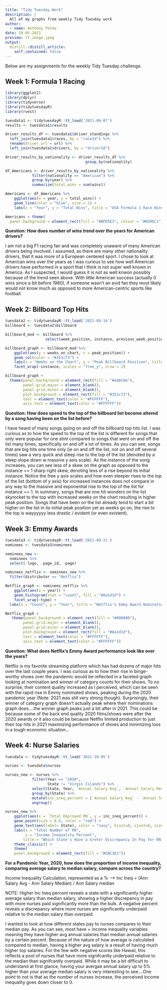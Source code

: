 ```yaml
---
title: "Tidy Tuesday Work"
description: |
  All of my graphs from weekly Tidy Tuesday work
author:
  - name: Anthony Palma
date: 10-05-2021
preview: tt_image.jpeg
output:
  distill::distill_article:
    self_contained: false
---
```


Below are my assignments for the weekly Tidy Tuesday challenge.  

## Week 1:  Formula 1 Racing

```r
library(ggplot2)
library(dplyr)
library(tidyverse)
library(tidytuesdayR)
library(rvest)
```

```r
tuesdata1 <- tidytuesdayR::tt_load('2021-09-07')
results <- tuesdata1$results
```

```r
driver_results_df <- tuesdata1$driver_standings %>% 
  left_join(tuesdata1$races, by = "raceId") %>% 
  rename(driver_url = url) %>% 
  left_join(tuesdata1$drivers, by = "driverId")
```


```r
driver_results_by_nationality <- driver_results_df %>%
                                    group_by(nationality) 
```

```r
df_Americans <- driver_results_by_nationality %>%
            filter(nationality == "American") %>%
            group_by(year) %>%
            summarize(total_wins = sum(wins))

```

```r
Americans <- df_Americans %>%
    ggplot(aes(x = year, y = total_wins)) +
    geom_line(color = "blue", size = 1) +
    labs(x = "Year", y = "Total Wins", title = "USA Formula 1 Race Wins Over The Years -- by Anthony Palma") 

```

```r
Americans + theme(
  panel.background = element_rect(fill = "#BFD5E3", colour = "#6D9EC1", size = 2, linetype = "solid"))

```

**Question:  How does number of wins trend over the years for American drivers?**

I am not a big F1 racing fan and was completely unaware of many American drivers being involved. I assumed, as there are many other nationality drivers, that it was more of a European centered sport. I chose to look at American wins over the years as I was curious to see how well American drivers have performed in a sport that I think is not super well known in America. As I suspected, I would guess it is not as well knwon possibly because of the trend seen above. With little American success (actually 0 wins since a bit before 1980), if someone wasn’t an avid fan they most likely would not know much as opposed to more American-centric sports like football.

## Week 2: Billboard Top Hits


```r
tuesdata2 <- tidytuesdayR::tt_load('2021-09-14')
billboard <- tuesdata2$billboard

```

```r
billboard_mod <- billboard %>%
                  select(week_position, instance, previous_week_position, peak_position, weeks_on_chart)
```


```r
billboard_graph <- billboard_mod %>%
    ggplot(aes(y = weeks_on_chart, x = peak_position)) +
    geom_col(color = "#151c73") +
    labs(x = "Weeks on the Chart", y = "Peak Billboard Position", title = "The Effect of Repeated Hit Songs on Speed to the Top of the Billboard List", subtitle = "Facet Wrapped by Instance -- by Anthony Palma") +
    facet_wrap(~instance, scales = "free_y", nrow = 2) 
```

```r
billboard_graph +
  theme(panel.background = element_rect(fill = "#ed8c0e"), 
        panel.grid.major = element_blank(), 
        panel.grid.minor = element_blank(), 
        plot.background = element_rect(fill = "#151c73"), 
        text = element_text(color = "#FFFFFF"), 
        axis.text = element_text(color = "#FFFFFF"))

```


**Question:  How does speed to the top of the billboard list become altered by a song having been on the list before?**

I have heard of many songs going on and off the billboard top hits list.  I was curious as to how the speed to the top of the list is different for songs that only were popular for one stint compared to songs that went on and off the list many times, specifically on and off a lot of times.  As you can see, songs that are big hits one time only (ie on and off the list, not on and off several times) saw a very quick and steep rise to the top of the list (denoted by a steep slope down w massive y axis scale).  As the instance of the song increases, you can see less of a skew on the graph as opposed to the instance == 1 sharp right skew, denoting less of a rise beyond its initial instance.  Notice the free y axis scales and how even steeper rises to the top of the list (bottom of y axis) for increased instances does not compare in any way to the massive and exponential rise to the top of the list for instance == 1.  In summary, songs that are one hit wonders on the list skyrocket to the top with increased weeks on the chart resulting in higher peak position.  Songs that have been on the list already tend to start a bit higher on the list in its initial peak position yet as weeks go on, the rise to the top is wayyyyyy less drastic / evident (or even existent).     

## Week 3: Emmy Awards

```r
tuesdata3 <- tidytuesdayR::tt_load('2021-09-21')
nominees <- tuesdata3$nominees
```

```r
nominees_new <- 
  nominees %>%
  select(-logo, -page_id, -page)
```

```r
nominees_netflix <- nominees_new %>%
  filter(distributor == "Netflix")
```

```r
Netflix_graph <- nominees_netflix %>%
    ggplot(aes(x = year)) +
    geom_histogram(stat = "count", fill = "#Aa1d1d") +
    facet_wrap(~type) +
  labs(x = "Count", y = "Year", title = "Netflix's Emmy Award Nominations Compared with Wins Over the Years", subtitle = "by Anthony Palma") 
```

```r
Netflix_graph +
   theme(panel.background = element_rect(fill = "#000000"), 
        panel.grid.major = element_blank(), 
        panel.grid.minor = element_blank(), 
        plot.background = element_rect(fill = "#Aa1d1d"), 
        text = element_text(color = "#FFFFFF"), 
        axis.text = element_text(color = "#FFFFFF"))
```

**Question:  What does Netflix's Emmy Award performance look like over the years?**

Netflix is my favorite streaming platform which has had dozens of major hits over the last couple years.  I was curious as to how their rise in binge-worthy shows over the pandemic would be reflected in a faceted graph looking at nomination and winner of category counts for their shows. To no surprise, their content quality increased as I perceived, which can be seen with the rapid rise in Emmy nominated shows, peaking during the 2020 pandemic year (Note: 2021 was still very strong though). Surprisingly, their winner of category graph doesn't actually peak where their nominations graph does....the winner graph peaks just a bit after in 2021.  This could be because some of the back end quality 2020 films/shows were after the 2020 awards or it also could be because Netflix limited production to just their top hits in 2021 maximizing performance of shows and minimizing loss in a tough economic situation...


## Week 4: Nurse Salaries

```r
tuesdata <- tidytuesdayR::tt_load('2021-10-05')

```

```r
nurses <- tuesdata$nurses

```



```r
nurses_new <- nurses %>%
            filter(Year == "2020", 
                   State != "Virgin Islands") %>%
            select(State, Year, `Annual Salary Avg`, `Annual Salary Median`, `Total Employed RN`) %>%
            group_by(State) %>%
            mutate(inc_ineq_percent = (`Annual Salary Avg` - `Annual Salary Median`)/(`Annual Salary Median`)*100) %>%
            ungroup() 

```



```r
nurses_new %>%
    ggplot(aes(x = `Total Employed RN`, y = inc_ineq_percent)) +
    geom_point(size = 0.6, color = "red") +
    geom_text(aes(label= State), color = "navy", hjust=0, vjust=0, size=2, check_overlap = TRUE) +
    labs(x = "Total Number of RN", 
         y = "Income Inequality Percent", 
        title = "Which State's Have a Greter Discrepancy In Pay for RN's?") +
    theme_classic() +
    theme(
    panel.background = element_rect(fill = "#CBC3E3"))
```


**For a Pandemic Year, 2020, how does the proportion of income inequality, comparing average salary to median salary, compare across the country?** 

Income Inequality Calculation, represented as a % --> Inc Ineq = (Ann Salary Avg - Ann Salary Median) / Ann Salary median

NOTE: Higher Inc Ineq percent reveals a state with a significantly higher average salary than median salary, showing a higher discrepancy in pay with more nurses paid significantly more than the bulk.  A negative percent reveals a discrepancy where more nurses are significantly underpaid relative to the median salary than overpaid.  


I wanted to look at how different states pay to nurses compares to their median pay.  As you can see, most have + income inequality variables meaning they have higher avg annual salaries than median annual salaries by a certain percent.  Because of the nature of how average is calculated compared to median, having a higher avg salary is a result of having much higher top salaries.  For the few with negative scores like Hawaii, this reflects a pool of nurses that have more signifcantly underpaid relative to the median than signifcantly overpaid.  While it may be a bit difficult to understand at first glance, having your avergae annual salary up to 5% higher than your average median salary is very interesting to see....One point to not is that as the number of nurses increase, the perceived income inequality goes down closer to 0.



